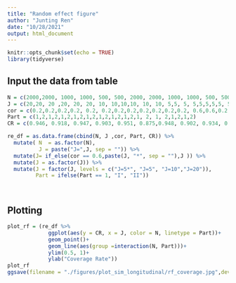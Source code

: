 ---
title: "Random effect figure"
author: "Junting Ren"
date: "10/28/2021"
output: html_document
---

```{r setup, include=FALSE}
knitr::opts_chunk$set(echo = TRUE)
library(tidyverse)
```

## Input the data from table
```{r}
N = c(2000,2000, 1000, 1000, 500, 500, 2000, 2000, 1000, 1000, 500, 500,2000, 2000,2000,2000,1000, 1000, 1000, 1000,500, 500, 500, 500)
J = c(20,20, 20 ,20, 20, 20, 10, 10,10,10, 10, 10, 5,5, 5, 5,5,5,5,5, 5, 5, 5, 5)
cor = c(0.2,0.2,0.2,0.2, 0.2, 0.2,0.2,0.2,0.2,0.2,0.2,0.2, 0.6,0.6,0.2,0.2, 0.6, 0.6,0.2,0.2, 0.6, 0.6, 0.2, 0.2)
Part = c(1,2,1,2,1,2,1,2,1,2,1,2,1,2,1,2,1, 2, 1, 2,1,2,1,2)
CR = c(0.946, 0.918, 0.947, 0.903, 0.951, 0.875,0.948, 0.902, 0.934, 0.849, 0.949, 0.835,0.95, 0.854,0.954, 0.85, 0.952, 0.8, 0.943, 0.814, 0.937, 0.774, 0.942, 0.77)

re_df = as.data.frame(cbind(N, J ,cor, Part, CR)) %>% 
  mutate( N  = as.factor(N), 
          J = paste("J=",J, sep = "")) %>% 
  mutate(J= if_else(cor == 0.6,paste(J, "*", sep = ""),J )) %>% 
  mutate(J = as.factor(J)) %>% 
  mutate(J = factor(J, levels = c("J=5*", "J=5", "J=10","J=20")),
         Part = ifelse(Part == 1, "I", "II"))

          
```

## Plotting
```{r}
plot_rf = (re_df %>% 
             ggplot(aes(y = CR, x = J, color = N, linetype = Part))+
             geom_point()+
             geom_line(aes(group =interaction(N, Part)))+
             ylim(0.5, 1)+
             ylab("Coverage Rate"))
plot_rf
ggsave(filename = "./figures/plot_sim_longitudinal/rf_coverage.jpg",device = "jpg",plot = plot_rf,width = 6, height = 5, dpi =800)
```

